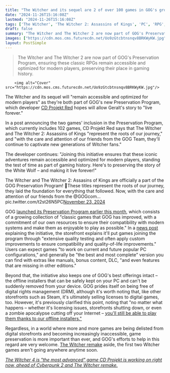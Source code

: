 ```yaml
---
title: "The Witcher and its sequel are 2 of over 100 games in GOG's growing preservation program as CD Projekt Red hopes Geralt's story will 'live forever'"
date: "2024-11-26T15:16:08Z"
lastmod: "2024-11-26T15:16:08Z"
tags: ['The Witcher', 'The Witcher 2: Assassins of Kings', 'PC', 'RPG', 'GOG', 'Preservation Program']
draft: false
summary: "The Witcher and The Witcher 2 are now part of GOG's Preservation Program, ensuring these classic RPGs remain accessible and optimized for modern players, preserving their place in gaming history."
images: ["https://cdn.mos.cms.futurecdn.net/Uo9zGtcbtnsnqv8BRKWyKW.jpg"]
layout: PostSimple
---
```

> The Witcher and The Witcher 2 are now part of GOG's Preservation Program, ensuring these classic RPGs remain accessible and optimized for modern players, preserving their place in gaming history.


        <img alt="Cover" src="https://cdn.mos.cms.futurecdn.net/Uo9zGtcbtnsnqv8BRKWyKW.jpg"/>
        
The Witcher and its sequel will "remain accessible and optimized for modern players" as they're both part of GOG's new Preservation Program, which developer [CD Projekt Red](https://www.gamesradar.com/tag/cd-projekt-red/) hopes will allow Geralt's story to "live forever."

In a post announcing the two games' inclusion in the Preservation Program, which currently includes 102 games, CD Projekt Red says that The Witcher and The Witcher 2: Assassins of Kings "represent the roots of our journey," and "with the care and attention of our friends from the GOG Team, they'll continue to captivate new generations of Witcher fans."

The developer continues: "Joining this initiative ensures that these iconic adventures remain accessible and optimized for modern players, standing the test of time as part of gaming history. Here's to preserving the story of the White Wolf – and making it live forever!"

The Witcher and The Witcher 2: Assasins of Kings are officially a part of the GOG Preservation Program! 🐺These titles represent the roots of our journey, they laid the foundation for everything that followed. Now, with the care and attention of our friends from the @GOGcom… pic.twitter.com/t2st26N5PC[November 23, 2024](https://twitter.com/witchergame/status/1860277121387757603)

GOG [<u>launched its Preservation Program earlier this month</u>](https://x.com/GOGcom/status/1856698605563793789), which consists of a growing collection of "classic games that GOG has improved, with a commitment of our own resources to ensure their compatibility with modern systems and make them as enjoyable to play as possible." In a [<u>news post</u>](https://www.anrdoezrs.net/click-8150600-15554897?sid=grd-us-6500833670733505964&url=https://www.gog.com/en/news/welcome_to_the_gog_preservation_program_making_games_live_forever) explaining the initiative, the storefront explains it'll put games joining the program through "extensive quality testing and often apply custom improvements to ensure compatibility and quality-of-life improvements." Users can expect games "to work on current and future popular PC configurations," and generally be "the best and most complete" version you can find with extras like manuals, bonus content, DLC, "and even features that are missing in other editions."

Beyond that, the initiative also keeps one of GOG's best offerings intact – the offline installers that can be safely kept on your PC and can't be suddenly removed from your device. GOG prides itself on being free of digital rights management (DRM), although it's worth noting that, like other storefronts such as Steam, it's ultimately selling licenses to digital games, too. However, it's previously clarified this point, noting that "no matter what happens – whether it's licensing issues, storefronts shutting down, or even a zombie apocalypse cutting off your Internet – [<u>you'll still be able to play them thanks to our offline installers."</u>](https://www.gamesradar.com/platforms/pc-gaming/as-california-forces-stores-to-admit-you-dont-own-digital-games-gog-reminds-pc-gamers-you-can-keep-drm-free-games-your-gaming-legacy-is-always-in-your-hands/) 

Regardless, in a world where more and more games are being delisted from digital storefronts and becoming increasingly inaccessible, game preservation is more important than ever, and GOG's efforts to help in this regard are very welcome. [The Witcher remake](https://www.gamesradar.com/the-witcher-remake-dev-pledges-to-remove-the-parts-that-are-simply-bad-and-i-think-i-know-whats-first-on-the-chopping-block/) aside, the first two Witcher games aren't going anywhere anytime soon.

[<em>The Witcher 4 is "the most advanced" game CD Projekt is working on right now, ahead of Cyberpunk 2 and The Witcher remake.</em>](https://gamesradar.com/games/the-witcher/the-witcher-4-is-the-most-advanced-game-cd-projekt-is-working-on-right-now-ahead-of-cyberpunk-2-and-the-witcher-remake/)
        